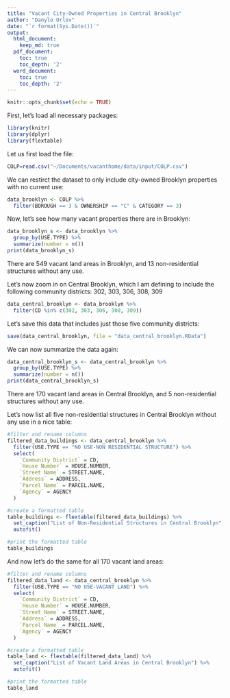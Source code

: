 ```yaml
---
title: "Vacant City-Owned Properties in Central Brooklyn"
author: "Danylo Orlov"
date: "`r format(Sys.Date())`"
output:
  html_document:
    keep_md: true
  pdf_document:
    toc: true
    toc_depth: '2'
  word_document:
    toc: true
    toc_depth: '2'
---
```


```r
knitr::opts_chunk$set(echo = TRUE)
```

First, let's load all necessary packages:

```r
library(knitr)
library(dplyr)
library(flextable)
```


Let us first load the file:

```r
COLP=read.csv("~/Documents/vacanthome/data/input/COLP.csv")
```

We can restirct the dataset to only include city-owned Brooklyn properties with no current use:

```r
data_brooklyn <- COLP %>%
  filter(BOROUGH == 3 & OWNERSHIP == "C" & CATEGORY == 3)
```

Now, let's see how many vacant properties there are in Brooklyn:

```r
data_brooklyn_s <- data_brooklyn %>%
  group_by(USE.TYPE) %>%
  summarize(number = n())
print(data_brooklyn_s)
```

There are 549 vacant land areas in Brooklyn, and 13 non-residential structures without any use. 

Let's now zoom in on Central Brooklyn, which I am defining to include the following community districts: 302, 303, 306, 308, 309

```r
data_central_brooklyn <- data_brooklyn %>%
  filter(CD %in% c(302, 303, 306, 308, 309))
```

Let's save this data that includes just those five community districts:

```r
save(data_central_brooklyn, file = "data_central_brooklyn.RData")
```

We can now summarize the data again:

```r
data_central_brooklyn_s <- data_central_brooklyn %>%
  group_by(USE.TYPE) %>%
  summarize(number = n())
print(data_central_brooklyn_s)
```

There are 170 vacant land areas in Central Brooklyn, and 5 non-residential structures without any use. 

Let's now list all five non-residential structures in Central Brooklyn without any use in a nice table:

```r
#filter and rename columns
filtered_data_buildings <- data_central_brooklyn %>%
  filter(USE.TYPE == "NO USE-NON RESIDENTIAL STRUCTURE") %>%
  select(
    `Community District` = CD, 
    `House Number` = HOUSE.NUMBER, 
    `Street Name` = STREET.NAME, 
    `Address` = ADDRESS, 
    `Parcel Name` = PARCEL.NAME, 
    `Agency` = AGENCY
  )

#create a formatted table
table_buildings <- flextable(filtered_data_buildings) %>%
  set_caption("List of Non-Residential Structures in Central Brooklyn") %>%
  autofit() 

#print the formatted table
table_buildings
```


And now let's do the same for all 170 vacant land areas:

```r
#filter and rename columns
filtered_data_land <- data_central_brooklyn %>%
  filter(USE.TYPE == "NO USE-VACANT LAND") %>%
  select(
    `Community District` = CD, 
    `House Number` = HOUSE.NUMBER, 
    `Street Name` = STREET.NAME, 
    `Address` = ADDRESS, 
    `Parcel Name` = PARCEL.NAME, 
    `Agency` = AGENCY
  )

#create a formatted table
table_land <- flextable(filtered_data_land) %>%
  set_caption("List of Vacant Land Areas in Central Brooklyn") %>%
  autofit() 

#print the formatted table
table_land
```






